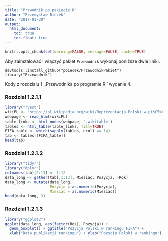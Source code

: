 ```yaml
---
title: "Przwodnik po pakiecie R"
author: "Przemysław Biecek"
date: "2017-01-30"
output:
  html_document: 
    toc: true
    toc_float: true
---
```


```r
knitr::opts_chunk$set(warning=FALSE, message=FALSE, cache=TRUE)
```

Aby zainstalować i włączyć pakiet `Przewodnik` wykonaj poniższe dwie liniki.

```
devtools::install_github("pbiecek/PrzewodnikPakiet")
library("Przewodnik")
```

Kody z rozdziału 1 ,,Przewodnika po programie R'' wydanie 4.

### Rozdział 1.2.1.1

```r
library("rvest")
wikiPL <- "https://pl.wikipedia.org/wiki/Reprezentacja_Polski_w_pi%C5%82ce_no%C5%BCnej"
webpage <- read_html(wikiPL)
table_links <- html_nodes(webpage, '.wikitable')
tables <- html_table(table_links, fill=TRUE)
FIFA_table <- which(sapply(tables, ncol) == 14)
tab <- tables[[FIFA_table]]
head(tab)
```

### Rozdział 1.2.1.2

```r
library("tidyr")
library("dplyr")
colnames(tab)[2:13] <- 1:12
data_long <- gather(tab[,1:13], Miesiac, Pozycja, -Rok)
data_long <- mutate(data_long, 
                    Pozycja = as.numeric(Pozycja),
                    Miesiac = as.numeric(Miesiac))
head(data_long, 3)
```

### Rozdział 1.2.1.3

```r
library("ggplot2")
ggplot(data_long, aes(factor(Rok), Pozycja)) +
  geom_boxplot() + ggtitle("Pozycja Polski w rankingu FIFA") +
  xlab("Data publikacji rankingu") + ylab("Pozycja Polski w rankingu")
```
